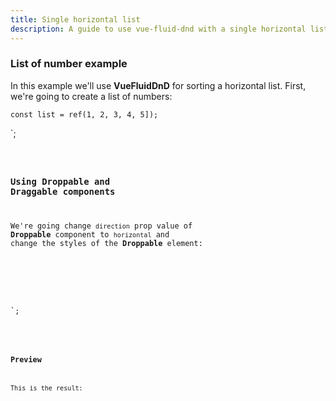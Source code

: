 ```yaml
---
title: Single horizontal list
description: A guide to use vue-fluid-dnd with a single horizontal list.
---
```



### List of number example

In this example we'll use **VueFluidDnD** for sorting a horizontal list.
First, we're going to create a list of numbers:

    const list = ref(1, 2, 3, 4, 5]);
</script>`;

<Code code={listOfNumbers} lang="vue" />

### Using Droppable and Draggable components

We're going change `direction` prop value of **Droppable** component to `horizontal` and change the styles of the **Droppable** element:


<template>
  <Droppable droppable-id="1" direction="horizontal" :items="list">
    <div class="number-list">
      <Draggable
        v-for="(element, index) in list"
        v-slot="{ setRef }"
        :draggable-id="element.toString()"
        :index="index"
      >
        <div class="number" :ref="setRef">{{ element }}</div>
      </Draggable>
    </div>
  </Droppable>
</template>

<style>
/* ... */
.number-list {
  display: flex;
  flex-direction: row;
}
</style>

`;

<Code code={listOfNumberInsideDnD} lang="vue" mark={highlightsDnD} />

### Preview

This is the result:

<div class="p-8 bg-[var(--sl-color-gray-6)]">
  <SingleHorizontalList client:load />
</div>
